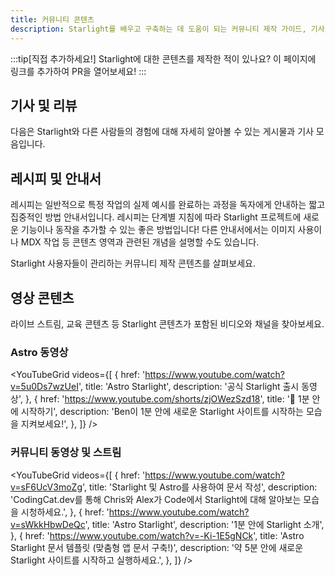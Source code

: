 ```yaml
---
title: 커뮤니티 콘텐츠
description: Starlight를 배우고 구축하는 데 도움이 되는 커뮤니티 제작 가이드, 기사 및 비디오를 찾아보세요!
---
```


:::tip[직접 추가하세요!]
Starlight에 대한 콘텐츠를 제작한 적이 있나요?
이 페이지에 링크를 추가하여 PR을 열어보세요!
:::


## 기사 및 리뷰

다음은 Starlight와 다른 사람들의 경험에 대해 자세히 알아볼 수 있는 게시물과 기사 모음입니다.

<CardGrid>
	<LinkCard
		href="https://devm.io/open-source/starlight-astro"
		title="Starlight를 사용한 정적 사이트 생성"
		description="“컴포넌트를 설계할 때 아이디어가 너무 크거나 너무 작으면 안 됩니다.” — Starlight 리드 개발자인 Chris Swithinbank와의 인터뷰"
	/>
	<LinkCard
		href="https://frontendatscale.com/blog/hybrid-frontend-architecture/"
		title="Astro와 Starlight를 사용한 하이브리드 프런트엔드 아키텍처"
		description="Maxi Ferreira와 Ben Holmes는 Starlight, TinaCMS 및 인증 기능이 있는 대화형 API 플레이그라운드를 사용하여 문서 사이트를 구축합니다."
	/>
	<LinkCard
		href="https://www.olets.dev/posts/comparing-docs-site-builders-vuepress-vs-starlight/"
		title="문서 사이트 빌더 비교: VuePress vs Starlight"
		description="이 두 프레임워크는 어떻게 비교되나요?"
	/>
</CardGrid>

## 레시피 및 안내서

레시피는 일반적으로 특정 작업의 실제 예시를 완료하는 과정을 독자에게 안내하는 짧고 집중적인 방법 안내서입니다. 레시피는 단계별 지침에 따라 Starlight 프로젝트에 새로운 기능이나 동작을 추가할 수 있는 좋은 방법입니다! 다른 안내서에서는 이미지 사용이나 MDX 작업 등 콘텐츠 영역과 관련된 개념을 설명할 수도 있습니다.

Starlight 사용자들이 관리하는 커뮤니티 제작 콘텐츠를 살펴보세요.

<CardGrid>
	<LinkCard
		href="https://www.webpro.nl/scraps/versioned-docs-with-starlight-and-vercel"
		title="Starlight & Vercel을 사용한 버전별 문서"
		description="프로젝트의 각 주요 버전에 대해 별도의 문서 버전을 구현하는 방법에 대한 안내서"
	/>
	<LinkCard
		href="https://hideoo.dev/notes/starlight-heading-links"
		title="Starlight 제목에 링크 추가"
		description="문서의 특정 섹션에 대한 링크를 공유하기 위한 rehype 플러그인 사용 안내서"
	/>
	<LinkCard
		href="https://blog.otterlord.dev/posts/starlight-sponsors/"
		title="Starlight 사이트에 스폰서 추가"
		description="문서 사이드바에 맞춤 스폰서 컴포넌트를 구현하기 위한 안내서"
	/>
	<LinkCard
		href="https://hideoo.dev/notes/starlight-og-images"
		title="Starlight에 Open Graph 이미지 추가"
		description="페이지에 대한 소셜 이미지 및 해당 메타 태그 생성에 대한 안내서"
	/>
	<LinkCard
		href="https://hideoo.dev/notes/starlight-third-party-icon-sets"
		title="Starlight에서 타사 아이콘 세트 사용"
		description="unplugin-icons를 사용하여 Starlight에 사용 가능한 아이콘 선택 범위를 확장하는 방법에 대한 안내서"
	/>
	<LinkCard
		href="https://hideoo.dev/notes/starlight-custom-html-head"
		title="Starlight 페이지의 HTML 헤드 편집"
		description="웹 분석, 글꼴, 스크립트 등 일반적인 헤드 콘텐츠를 추가하는 방법을 알아보세요."
	/>
	<LinkCard
		href="https://dev.to/mrrobot/publishing-documentation-with-astro-starlight-691"
		title="Astro Starlight로 문서 게시"
		description="Starlight 문서 시작하기"
	/>

</CardGrid>

## 영상 콘텐츠

라이브 스트림, 교육 콘텐츠 등 Starlight 콘텐츠가 포함된 비디오와 채널을 찾아보세요.


### Astro 동영상

<YouTubeGrid
	videos={[
		{
			href: 'https://www.youtube.com/watch?v=5u0Ds7wzUeI',
			title: 'Astro Starlight',
			description: '공식 Starlight 출시 동영상',
		},
		{
			href: 'https://www.youtube.com/shorts/zjOWezSzd18',
			title: '🌟 1분 안에 시작하기',
			description:
				'Ben이 1분 안에 새로운 Starlight 사이트를 시작하는 모습을 지켜보세요!',
		},
	]}
/>

### 커뮤니티 동영상 및 스트림

<YouTubeGrid
	videos={[
		{
			href: 'https://www.youtube.com/watch?v=sF6UcV3moZg',
			title: 'Starlight 및 Astro를 사용하여 문서 작성',
			description:
				'CodingCat.dev를 통해 Chris와 Alex가 Code에서 Starlight에 대해 알아보는 모습을 시청하세요.',
		},
		{
			href: 'https://www.youtube.com/watch?v=sWkkHbwDeQc',
			title: 'Astro Starlight',
			description: '1분 안에 Starlight 소개',
		},
		{
			href: 'https://www.youtube.com/watch?v=-Ki-1E5gNCk',
			title: 'Astro Starlight 문서 템플릿 (맞춤형 앱 문서 구축!)',
			description: '약 5분 안에 새로운 Starlight 사이트를 시작하고 실행하세요.',
		},
	]}
/>
